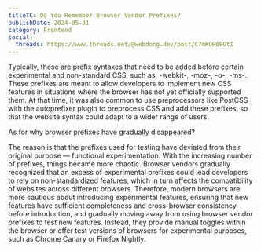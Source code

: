 ```yaml
---
titleTC: Do You Remember Browser Vendor Prefixes?
publishDate: 2024-05-31
category: Frontend
social:
  threads: https://www.threads.net/@webdong.dev/post/C7mKQH6BGtI
---
```


Typically, these are prefix syntaxes that need to be added before certain experimental and non-standard CSS, such as: -webkit-, -moz-, -o-, -ms-. These prefixes are meant to allow developers to implement new CSS features in situations where the browser has not yet officially supported them. At that time, it was also common to use preprocessors like PostCSS with the autoprefixer plugin to preprocess CSS and add these prefixes, so that the website syntax could adapt to a wider range of users.

As for why browser prefixes have gradually disappeared?

The reason is that the prefixes used for testing have deviated from their original purpose — functional experimentation.
With the increasing number of prefixes, things became more chaotic. Browser vendors gradually recognized that an excess of experimental prefixes could lead developers to rely on non-standardized features, which in turn affects the compatibility of websites across different browsers. Therefore, modern browsers are more cautious about introducing experimental features, ensuring that new features have sufficient completeness and cross-browser consistency before introduction, and gradually moving away from using browser vendor prefixes to test new features. Instead, they provide manual toggles within the browser or offer test versions of browsers for experimental purposes, such as Chrome Canary or Firefox Nightly.
